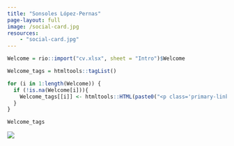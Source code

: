 ```yaml
---
title: "Sonsoles López-Pernas"
page-layout: full
image: /social-card.jpg
resources:
    - "social-card.jpg"
---
```


::: {.column-page-inset}
::: {.column-page-inset-left}
```r
Welcome = rio::import("cv.xlsx", sheet = "Intro")$Welcome

Welcome_tags = htmltools::tagList()

for (i in 1:length(Welcome)) {
  if (!is.na(Welcome[i])){
    Welcome_tags[[i]] <- htmltools::HTML(paste0("<p class='primary-links'>",Welcome[i],"</p>"))
  }
}

Welcome_tags
```


:::

<div class="column-margin column-container">
![](headshot.jpg){.rounded}
</div>
:::


